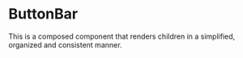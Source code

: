 
<Meta title="Components/ButtonBar/ButtonBar" />

# ButtonBar

This is a composed component that renders children in a simplified, organized and consistent manner.


